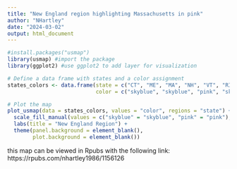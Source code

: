 ---
title: "New England region highlighting Massachusetts in pink"
author: "NHartley"
date: "2024-03-02"
output: html_document
---

```{r setup, echo=FALSE, warning=FALSE, message=FALSE}

#install.packages("usmap")
library(usmap) #import the package
library(ggplot2) #use ggplot2 to add layer for visualization

# Define a data frame with states and a color assignment
states_colors <- data.frame(state = c("CT", "ME", "MA", "NH", "VT", "RI"),
                            color = c("skyblue", "skyblue", "pink", "skyblue", "skyblue", "skyblue"))

# Plot the map
plot_usmap(data = states_colors, values = "color", regions = "state") +
  scale_fill_manual(values = c("skyblue" = "skyblue", "pink" = "pink"), guide = FALSE) +
  labs(title = "New England Region") +
  theme(panel.background = element_blank(), 
        plot.background = element_blank())
```

this map can be viewed in Rpubs with the following link: https://rpubs.com/nhartley1986/1156126

